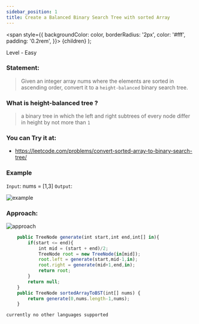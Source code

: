 ```yaml
---
sidebar_position: 1
title: Create a Balanced Binary Search Tree with sorted Array 
---
```



  <span
    style={{
      backgroundColor: color,
      borderRadius: '2px',
      color: '#fff',
      padding: '0.2rem',
    }}>
    {children}
  </span>
);

Level - <Highlight color="#25c2a0">Easy</Highlight>

### Statement:

> Given an integer array nums where the elements are sorted in ascending order, convert it to a `height-balanced` binary search tree.

### What is height-balanced tree ?

> a binary tree in which the left and right subtrees of every node differ in height by not more than `1`

### You can Try it at:

- https://leetcode.com/problems/convert-sorted-array-to-binary-search-tree/

### Example

`Input`: nums = [1,3]
`Output`: 

![example](./image/example_1.png)


### Approach:

![approach](./image/explainaition_1.png)


<Tabs>
<TabItem value="java" label="Java">



```js
    public TreeNode generate(int start,int end,int[] in){
        if(start <= end){
            int mid = (start + end)/2;
            TreeNode root = new TreeNode(in[mid]);
            root.left = generate(start,mid-1,in);
            root.right = generate(mid+1,end,in);
            return root;
        }
        return null;
    }
    public TreeNode sortedArrayToBST(int[] nums) {
        return generate(0,nums.length-1,nums);   
    }
```

</TabItem>

<TabItem value="other" label="Other">

```
currently no other languages supported
```

</TabItem>

</Tabs>